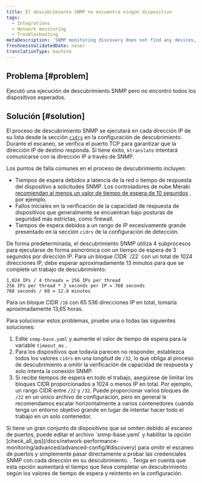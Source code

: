 ```yaml
---
title: El descubrimiento SNMP no encuentra ningún dispositivo
tags:
  - Integrations
  - Network monitoring
  - Troubleshooting
metaDescription: 'SNMP monitoring discovery does not find any devices, or you didn''t find all of the devices you expected.'
freshnessValidatedDate: never
translationType: machine
---
```


## Problema [#problem]

Ejecutó una ejecución de descubrimiento SNMP pero no encontró todos los dispositivos esperados.

## Solución [#solution]

El proceso de descubrimiento SNMP se ejecutará en cada dirección IP de su lista desde la sección [`cidrs`](/docs/network-performance-monitoring/advanced/advanced-config/#discovery) en la configuración de descubrimiento. Durante el escaneo, se verifica el puerto TCP para garantizar que la dirección IP de destino responda. Si tiene éxito, `ktranslate` intentará comunicarse con la dirección IP a través de SNMP.

Los puntos de falla comunes en el proceso de descubrimiento incluyen:

* Tiempos de espera debidos a latencia de la red o tiempo de respuesta del dispositivo a solicitudes SNMP. Los controladores de nube Meraki [recomiendan al menos un valor de tiempo de espera de 10 segundos](https://documentation.meraki.com/General_Administration/Monitoring_and_Reporting/SNMP_Overview_and_Configuration) , por ejemplo.
* Fallos iniciales en la verificación de la capacidad de respuesta de dispositivos que generalmente se encuentran bajo posturas de seguridad más estrictas, como firewall.
* Tiempos de espera debidos a un rango de IP excesivamente grande presentado en la sección `cidrs` de la configuración de detección.

<Callout variant="important">
  De forma predeterminada, el descubrimiento SNMP utiliza 4 subprocesos para ejecutarse de forma asincrónica con un tiempo de espera de 3 segundos por dirección IP. Para un bloque CIDR `/22` con un total de 1024 direcciones IP, debe esperar aproximadamente 13 minutos para que se complete un trabajo de descubrimiento:

  ```
  1,024 IPs / 4 threads = 256 IPs per thread 
  256 IPs per thread * 3 seconds per IP = 768 seconds
  768 seconds / 60 = 12.8 minutes
  ```

  Para un bloque CIDR `/16` con 65 536 direcciones IP en total, tomaría aproximadamente 13,65 horas.
</Callout>

Para solucionar estos problemas, pruebe una o todas las siguientes soluciones:

1. Edite `snmp-base.yaml` y aumente el valor de tiempo de espera para la variable `timeout_ms` .
2. Para los dispositivos que todavía parecen no responder, establezca todos los valores `cidrs` en una longitud de `/32`, lo que obliga al proceso de descubrimiento a omitir la verificación de capacidad de respuesta y solo intenta la conexión SNMP.
3. Si recibe tiempos de espera en todo el trabajo, asegúrese de limitar los bloques CIDR proporcionados a 1024 o menos IP en total. Por ejemplo, un rango CIDR entre `/22` y `/32`. Puede proporcionar varios bloques de `/22` en un único archivo de configuración, pero en general le recomendamos escalar horizontalmente a varios contenedores cuando tenga un entorno objetivo grande en lugar de intentar hacer todo el trabajo en un solo contenedor.

<Callout variant="tip">
  Si tiene un gran conjunto de dispositivos que se omiten debido al escaneo de puertos, puede editar el archivo `snmp-base.yaml` y habilitar la opción [check_all_ips](/docs/network-performance-monitoring/advanced/advanced-config/#discovery) para omitir el escaneo de puertos y simplemente pasar directamente a probar las credenciales SNMP con cada dirección en su descubrimiento. . Tenga en cuenta que esta opción aumentará el tiempo que lleva completar un descubrimiento según los valores de tiempo de espera y reintento en la configuración.
</Callout>